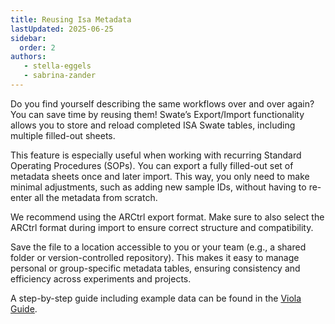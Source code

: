 ```yaml
---
title: Reusing Isa Metadata 
lastUpdated: 2025-06-25
sidebar:
  order: 2
authors: 
   - stella-eggels
   - sabrina-zander
---
```







Do you find yourself describing the same workflows over and over again?
You can save time by reusing them! Swate’s Export/Import functionality allows you to store and reload completed ISA Swate tables, including multiple filled-out sheets.

This feature is especially useful when working with recurring Standard Operating Procedures (SOPs). You can export a fully filled-out set of metadata sheets once and later import. This way, you only need to make minimal adjustments, such as adding new sample IDs, without having to re-enter all the metadata from scratch.

We recommend using the ARCtrl export format. Make sure to also select the ARCtrl format during import to ensure correct structure and compatibility.

<Json />

Save the file to a location accessible to you or your team (e.g., a shared folder or version-controlled repository). This makes it easy to manage personal or group-specific metadata tables, ensuring consistency and efficiency across experiments and projects.

A step-by-step guide including example data can be found in the [Viola Guide](/nfdi4plants.knowledgebase/start-here/sops). 


